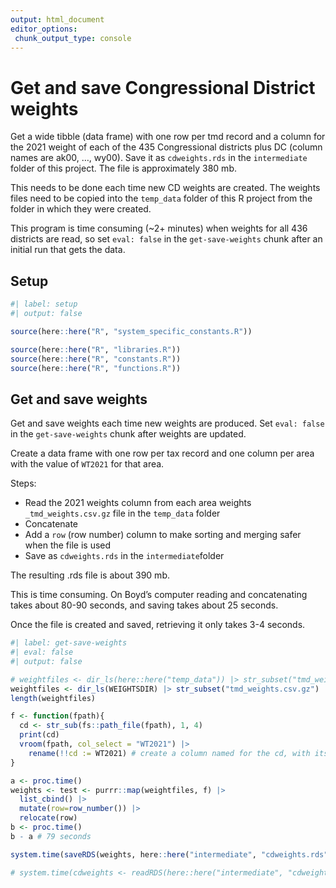 ```yaml
---
output: html_document
editor_options: 
 chunk_output_type: console
---
```


# Get and save Congressional District weights

Get a wide tibble (data frame) with one row per tmd record and a column for the 2021 weight of each of the 435 Congressional districts plus DC (column names are ak00, ..., wy00). Save it as `cdweights.rds` in the `intermediate` folder of this project. The file is approximately 380 mb.

This needs to be done each time new CD weights are created. The weights files need to be copied into the `temp_data` folder of this R project from the folder in which they were created.

This program is time consuming (~2+ minutes) when weights for all 436 districts are read, so set `eval: false` in the `get-save-weights` chunk after an initial run that gets the data.

## Setup

```r
#| label: setup
#| output: false

source(here::here("R", "system_specific_constants.R"))

source(here::here("R", "libraries.R"))
source(here::here("R", "constants.R"))
source(here::here("R", "functions.R"))

```

## Get and save weights

Get and save weights each time new weights are produced. Set `eval: false` in the `get-save-weights` chunk after weights are updated.

Create a data frame with one row per tax record and one column per area with the value of `WT2021` for that area.

Steps:

-   Read the 2021 weights column from each area weights `_tmd_weights.csv.gz` file in the `temp_data` folder
-   Concatenate
-   Add a `row` (row number) column to make sorting and merging safer when the file is used
-   Save as `cdweights.rds` in the `intermediate`folder

The resulting .rds file is about 390 mb.

This is time consuming. On Boyd's computer reading and concatenating takes about 80-90 seconds, and saving takes about 25 seconds.

Once the file is created and saved, retrieving it only takes 3-4 seconds.

```r
#| label: get-save-weights
#| eval: false
#| output: false

# weightfiles <- dir_ls(here::here("temp_data")) |> str_subset("tmd_weights.csv.gz")
weightfiles <- dir_ls(WEIGHTSDIR) |> str_subset("tmd_weights.csv.gz")
length(weightfiles)

f <- function(fpath){
  cd <- str_sub(fs::path_file(fpath), 1, 4)
  print(cd)
  vroom(fpath, col_select = "WT2021") |> 
    rename(!!cd := WT2021) # create a column named for the cd, with its 2021 as its value
}

a <- proc.time()
weights <- test <- purrr::map(weightfiles, f) |> 
  list_cbind() |> 
  mutate(row=row_number()) |> 
  relocate(row)
b <- proc.time()
b - a # 79 seconds

system.time(saveRDS(weights, here::here("intermediate", "cdweights.rds"))) # 23 seconds

# system.time(cdweights <- readRDS(here::here("intermediate", "cdweights.rds"))) 

```


